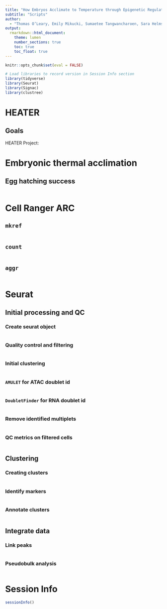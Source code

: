 ```yaml
---
title: "How Embryos Acclimate to Temperature through Epigenetic Regulation"
subtitle: "Scripts"
author: 
  - "Thomas O’Leary, Emily Mikucki, Sumaetee Tangwancharoen, Sara Helms Cahan, Seth Frietze, and Brent L. Lockwood"
output:
  rmarkdown::html_document:
    theme: lumen
    number_sections: true
    toc: true
    toc_float: true
---
```


```r
knitr::opts_chunk$set(eval = FALSE)

# Load libraries to record version in Session Info section
library(tidyverse)
library(Seurat)
library(Signac)
library(clustree)
```

# HEATER {-}

## Goals {-}

HEATER Project:

# **Embryonic thermal acclimation**

## Egg hatching success

```r
```

<!-- # **Nuclei isolation** -->

<!-- ## Nuclei quality -->

<!-- ## Nuclei counts -->

<!-- The data is loaded and then the species are grouped. -->

<!-- ```{r, file = "src/00_pheno/cs_pheno.R"} -->
<!-- ``` -->

# **Cell Ranger ARC**

## `mkref`

```r
```

## `count`

```r
```

## `aggr`

```r
```

# **Seurat**

## Initial processing and QC

### Create seurat object

```r
```

### Quality control and filtering

```r
```

### Initial clustering

```r
```

### `AMULET` for ATAC doublet id

```r
```

### `DoubletFinder` for RNA doublet id

```r
```

### Remove identified multiplets

```r
```

### QC metrics on filtered cells

```r
```

## Clustering

### Creating clusters

```r
```

### Identify markers

```r
```

### Annotate clusters

```r
```

## Integrate data

### Link peaks

```r
```

### Pseudobulk analysis

```r
```

# Session Info {-}

```r
sessionInfo()
```
